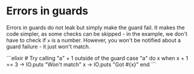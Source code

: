 
# Errors in guards

Errors in guards do not leak but simply make the guard fail. It makes the code simpler, as some checks can be skipped - in the example, we don't have to check if `x` is a number. However, you won't be notified about a guard failure - it just won't match.

<EditorCode>
```elixir
# Try calling "a" + 1 outside of the guard
case "a" do
  x when x + 1 == 3 -> IO.puts "Won't match"
  x -> IO.puts "Got #{x}"
end
```
</EditorCode>
